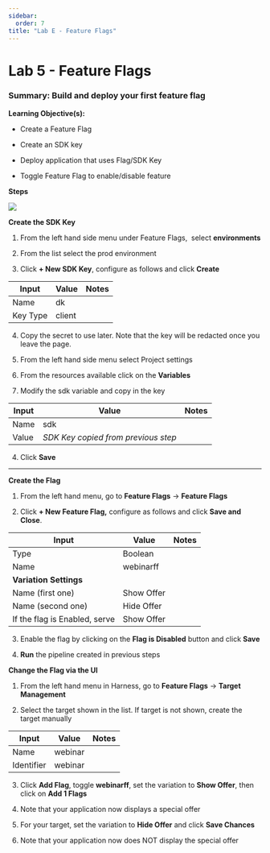 ```yaml
---
sidebar:
  order: 7
title: "Lab E - Feature Flags"
---
```


# Lab 5 - Feature Flags

### Summary: Build and deploy your first feature flag 

**Learning Objective(s):**

- Create a Feature Flag

- Create an SDK key

- Deploy application that uses Flag/SDK Key

- Toggle Feature Flag to enable/disable feature

**Steps**

![](https://lh7-us.googleusercontent.com/docsz/AD_4nXdxbh_5hgTG2CsE8Dp_5_BLB75OITfS-9xxW-xplPehdYbj38WMTloCOo4tbOAom9VRc65S99IB54w-TY7INiG6Bd8PMqvRs_EsTQHzKjCZTjnv8laP7XCEuf9_l3s8HV3UuxVsnTgzuZpkV6Fq-FVoqpHY5kSuQ3un7Xrssg?key=cRG2cvp_PHVW0KG2Gq6Y_A)

**Create the SDK Key**

1. From the left hand side menu under Feature Flags,  select **environments**

2. From the list select the prod environment

3. Click **+ New SDK Key**, configure as follows and click **Create**

| Input    | Value  | Notes |
| -------- | ------ | ----- |
| Name     | dk     |       |
| Key Type | client |       |

4. Copy the secret to use later. Note that the key will be redacted once you leave the page.

5. From the left hand side menu select Project settings

6. From the resources available click on the **Variables**

7. Modify the sdk variable and copy in the key

| Input | Value                               | Notes |
| ----- | ----------------------------------- | ----- |
| Name  | sdk                                 |       |
| Value | _SDK Key copied from previous step_ |       |

4. Click **Save**

---

**Create the Flag**

1. From the left hand menu, go to **Feature Flags** → **Feature Flags**

2. Click **+ New Feature Flag,** configure as follows and click **Save and Close**.

| Input                         | Value      | Notes |
| ----------------------------- | ---------- | ----- |
| Type                          | Boolean    |       |
| Name                          | webinarff  |       |
| **Variation Settings**        |            |       |
| Name (first one)              | Show Offer |       |
| Name (second one)             | Hide Offer |       |
| If the flag is Enabled, serve | Show Offer |       |

3. Enable the flag by clicking on the **Flag is Disabled** button and click **Save**

4. **Run** the pipeline created in previous steps

**Change the Flag via the UI**

1. From the left hand menu in Harness, go to **Feature Flags** → **Target Management**

2. Select the target shown in the list. If target is not shown, create the target manually

| Input      | Value   | Notes |
| ---------- | ------- | ----- |
| Name       | webinar |       |
| Identifier | webinar |       |

3. Click **Add Flag**, toggle **webinarff**, set the variation to **Show Offer**, then click on **Add 1 Flags**

4. Note that your application now displays a special offer

5. For your target, set the variation to **Hide Offer** and click **Save Chances**

6. Note that your application now does NOT display the special offer
